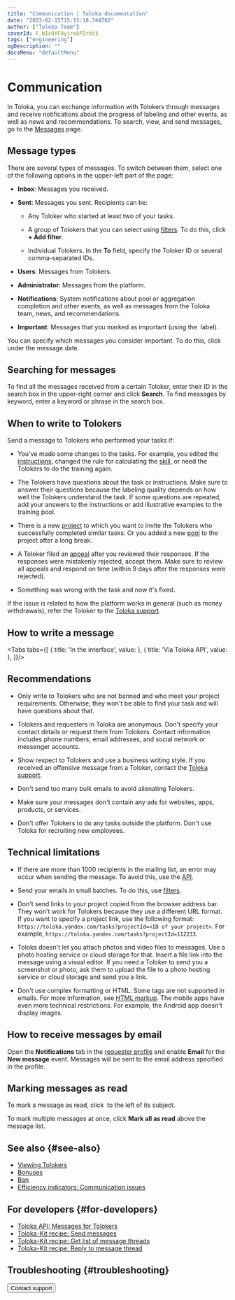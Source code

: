 ```yaml
---
title: "Communication | Toloka documentation"
date: "2023-02-15T15:15:18.744702"
author: ["Toloka Team"]
coverId: F_bIcOYF9yjrxkPZrXc3
tags: ["engineering"]
ogDescription: ""
docsMenu: "defaultMenu"
---
```



# Communication

In Toloka, you can exchange information with Tolokers through messages and receive notifications about the progress of labeling and other events, as well as news and recommendations. To search, view, and send messages, go to the [Messages](https://platform.toloka.ai/requester/messages) page.

## Message types

There are several types of messages. To switch between them, select one of the following options in the upper-left part of the page:

- **Inbox**: Messages you received.

- **Sent**: Messages you sent. Recipients can be:

    - Any Toloker who started at least two of your tasks.

    - A group of Tolokers that you can select using [filters](/docs/guide/filters). To do this, click **+ Add filter**.

    - Individual Tolokers. In the **To** field, specify the Toloker ID or several comma-separated IDs.

- **Users**: Messages from Tolokers.

- **Administrator**: Messages from the platform.

- **Notifications**: System notifications about pool or aggregation completion and other events, as well as messages from the Toloka team, news, and recommendations.

- **Important**: Messages that you marked as important (using the <img src="https://tlkfrontprod.azureedge.net/portal-production/static/uploaded/images/1675425181749/1675425181749_original_svg.svg" alt="" /> label).

<Note mode="note" title="Note">

You can specify which messages you consider important. To do this, click <img src="https://tlkfrontprod.azureedge.net/portal-production/static/uploaded/images/1675425185465/1675425185465_original_svg.svg" alt="" /> under the message date.

</Note>

## Searching for messages

To find all the messages received from a certain Toloker, enter their ID in the search box in the upper-right corner and click **Search**.
To find messages by keyword, enter a keyword or phrase in the search box.

## When to write to Tolokers

Send a message to Tolokers who performed your tasks if:

- You've made some changes to the tasks. For example, you edited the [instructions](/docs/glossary#instructions), changed the rule for calculating the [skill](/docs/glossary#skill), or need the Tolokers to do the training again.

- The Tolokers have questions about the task or instructions. Make sure to answer their questions because the labeling quality depends on how well the Tolokers understand the task. If some questions are repeated, add your answers to the instructions or add illustrative examples to the training pool.

- There is a new [project](/docs/glossary#project) to which you want to invite the Tolokers who successfully completed similar tasks. Or you added a new [pool](/docs/glossary#pool) to the project after a long break.

- A Toloker filed an [appeal](/docs/guide/accept#appeal) after you reviewed their responses. If the responses were mistakenly rejected, accept them. Make sure to review all appeals and respond on time (within 9 days after the responses were rejected).

- Something was wrong with the task and now it's fixed.

<Note mode="note" title="Note">

If the issue is related to how the platform works in general (such as money withdrawals), refer the Toloker to the [Toloka support](/docs/guide/troubleshooting/support?form-source=guide-messaging).

</Note>

## How to write a message

<Tabs tabs={[
  { title: 'In the interface', value: <MessagingList1/> },
  { title: 'Via Toloka API', value: <MessagingList2/> },
]}/>

## Recommendations

- Only write to Tolokers who are not banned and who meet your project requirements. Otherwise, they won't be able to find your task and will have questions about that.

- Tolokers and requesters in Toloka are anonymous. Don't specify your contact details or request them from Tolokers. Contact information includes phone numbers, email addresses, and social network or messenger accounts.

- Show respect to Tolokers and use a business writing style. If you received an offensive message from a Toloker, contact the [Toloka support](/docs/guide/troubleshooting/support?form-source=guide-messaging).

- Don't send too many bulk emails to avoid alienating Tolokers.

- Make sure your messages don't contain any ads for websites, apps, products, or services.

- Don't offer Tolokers to do any tasks outside the platform. Don't use Toloka for recruiting new employees.

## Technical limitations

- If there are more than 1000 recipients in the mailing list, an error may occur when sending the message. To avoid this, use the [API](https://toloka.ai/docs/api/api-reference/#tag--message-thread).

- Send your emails in small batches. To do this, use [filters](/docs/guide/filters).

- Don't send links to your project copied from the browser address bar. They won't work for Tolokers because they use a different URL format. If you want to specify a project link, use the following format: `https://toloka.yandex.com/tasks?projectId=<ID of your project>`. For example, `https://toloka.yandex.com/tasks?projectId=112233`.

- Toloka doesn't let you attach photos and video files to messages. Use a photo hosting service or cloud storage for that. Insert a file link into the message using a visual editor. If you need a Toloker to send you a screenshot or photo, ask them to upload the file to a photo hosting service or cloud storage and send you a link.

- Don't use complex formatting or HTML. Some tags are not supported in emails. For more information, see [HTML markup](/docs/guide/instruction#html). The mobile apps have even more technical restrictions. For example, the Android app doesn't display images.

## How to receive messages by email

Open the **Notifications** tab in the [requester profile](https://platform.toloka.ai/requester/profile) and enable **Email** for the **New message** event. Messages will be sent to the email address specified in the profile.

## Marking messages as read

To mark a message as read, click <img src="https://tlkfrontprod.azureedge.net/portal-production/static/uploaded/images/1675425185041/1675425185041_original_svg.svg" alt="" /> to the left of its subject.

To mark multiple messages at once, click **Mark all as read** above the message list.

## See also {#see-also}

- [Viewing Tolokers](/docs/guide/users)
- [Bonuses](/docs/guide/bonus)
- [Ban](/docs/guide/ban?form-source=guide-messaging)
- [Efficiency indicators: Communication issues](/docs/guide/efficiency-metrics/communication)

## For developers {#for-developers}

- [Toloka API: Messages for Tolokers](https://toloka.ai/docs/api/api-reference/#tag--message-thread)
- [Toloka-Kit recipe: Send messages](/docs/toloka-kit/recipes/send-messages)
- [Toloka-Kit recipe: Get list of message threads](/docs/toloka-kit/recipes/get-message-threads)
- [Toloka-Kit recipe: Reply to message thread](/docs/toloka-kit/recipes/reply-to-message-thread)

## Troubleshooting {#troubleshooting}

<FaqNotify/>

<Button themeColor="light" view="default" size="l" type="link" url="/docs/guide/troubleshooting/support?form-source=guide-messaging">Contact support</Button>
